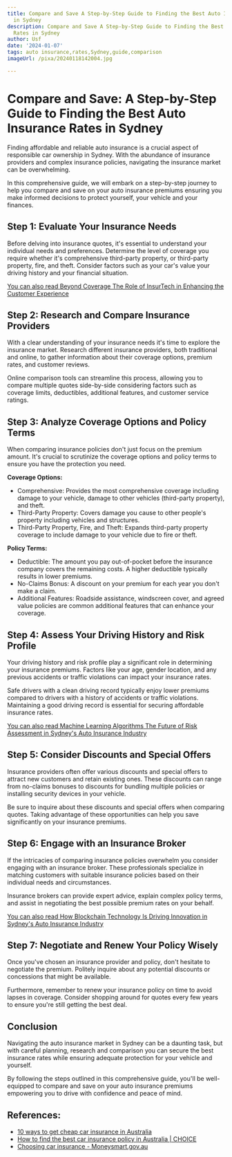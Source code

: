 ```yaml
---
title: Compare and Save A Step-by-Step Guide to Finding the Best Auto Insurance Rates
  in Sydney
description: Compare and Save A Step-by-Step Guide to Finding the Best Auto Insurance
  Rates in Sydney
author: Usf
date: '2024-01-07'
tags: auto insurance,rates,Sydney,guide,comparison
imageUrl: /pixa/20240118142004.jpg

---
```

# **Compare and Save:  A Step-by-Step Guide  to Finding the Best Auto Insurance  Rates in  Sydney**

Finding affordable and reliable auto insurance is a crucial aspect of responsible car ownership in Sydney. With the abundance of insurance providers and complex insurance policies, navigating the insurance market can be overwhelming.

In this comprehensive guide, we  will embark on a step-by-step journey to help you compare and save on your auto insurance premiums ensuring you make informed decisions to protect yourself, your vehicle and your finances.

## **Step 1: Evaluate Your Insurance Needs**

Before delving  into insurance quotes, it's essential to understand your individual needs and preferences. Determine the level of coverage you require whether it's comprehensive third-party property, or third-party property, fire, and  theft. Consider factors such as your car's value your driving history  and your financial situation.

[You can also  read Beyond Coverage The Role of InsurTech in Enhancing the Customer Experience](Beyond%20Coverage%20The%20Role%20of%20InsurTech%20in%20Enhancing%20the%20Customer%20Experience)


##  **Step 2: Research and  Compare Insurance Providers**

With a clear understanding of your insurance needs it's time to explore the insurance market. Research different insurance providers, both traditional and online, to gather information about their coverage options, premium rates, and customer reviews.

Online comparison  tools can streamline this  process, allowing you to compare multiple quotes side-by-side  considering factors such as  coverage limits, deductibles,  additional features, and customer service ratings.

## **Step 3: Analyze Coverage Options and  Policy Terms**

When comparing insurance policies don't just focus on the premium amount. It's crucial to scrutinize the coverage  options and policy terms to ensure you have the protection you need.

**Coverage Options:**
- Comprehensive: Provides the most  comprehensive coverage including damage to  your  vehicle, damage  to other vehicles  (third-party property), and theft.
- Third-Party Property: Covers damage you cause to other people's property including vehicles and structures.
- Third-Party Property, Fire, and Theft: Expands third-party property coverage to include damage to your vehicle due to  fire  or theft.

**Policy Terms:**
- Deductible: The amount you pay out-of-pocket  before the insurance  company covers the remaining costs. A higher deductible typically results in lower premiums.
- No-Claims Bonus:  A discount on your premium for each year you don't make a claim.
- Additional Features: Roadside assistance, windscreen cover, and agreed value policies are common additional features that can enhance your coverage.


## **Step 4:  Assess Your Driving History and Risk Profile**

Your driving history and risk  profile  play a significant role in determining your insurance premiums. Factors  like your age, gender location, and any previous accidents or traffic violations can impact your  insurance rates.

Safe drivers with a clean driving record typically enjoy lower premiums compared  to drivers with a history  of accidents or traffic violations.  Maintaining a good driving record is essential for securing affordable  insurance rates.

[You  can also read Machine Learning Algorithms The Future of Risk Assessment in Sydney's Auto Insurance  Industry](Machine%20Learning%20Algorithms%20The%20Future%20of%20Risk%20Assessment%20in%20Sydney%27s%20Auto%20Insurance%20Industry)


## **Step 5: Consider Discounts and Special Offers**

Insurance providers often offer various discounts and special  offers to  attract new customers and retain existing  ones. These discounts can range  from no-claims bonuses  to discounts for bundling multiple policies or installing security devices in your vehicle.

Be sure to inquire about these discounts and special  offers when comparing quotes. Taking advantage of these opportunities can help  you save significantly on your insurance premiums.

## **Step 6: Engage with  an Insurance Broker**

If the intricacies of comparing insurance policies overwhelm you consider engaging with an insurance  broker.  These professionals  specialize in matching customers with suitable insurance  policies based on their individual needs and circumstances.

Insurance brokers can provide  expert advice,  explain complex policy terms, and assist in negotiating the best possible premium rates on your behalf.

[You can also  read How Blockchain Technology Is Driving Innovation  in Sydney's Auto Insurance Industry](How%20Blockchain%20Technology%20Is%20Driving%20Innovation%20in%20Sydney%27s%20Auto%20Insurance%20Industry)


## **Step 7: Negotiate and Renew Your  Policy Wisely**

Once  you've chosen an insurance provider and policy, don't hesitate to negotiate the premium.  Politely inquire about any potential discounts or concessions that might be available.

Furthermore, remember to  renew your insurance  policy on time to avoid lapses in coverage. Consider shopping around for quotes every  few years to ensure you're still getting the best deal.

## **Conclusion**

Navigating  the auto  insurance market in  Sydney can be a daunting task, but with careful planning,  research and  comparison you can secure the best insurance rates  while ensuring adequate protection for your vehicle and yourself.

By following the steps outlined in this comprehensive guide, you'll be well-equipped to  compare  and save on your auto  insurance premiums empowering you to drive with confidence and  peace of mind.

## References:
- [10 ways to get cheap car insurance in Australia](https://www.insurancebusinessmag.com/au/guides/10-ways-to-get-cheap-car-insurance-in-australia-438741.aspx)
- [How to find the best car insurance policy in Australia | CHOICE](https://www.choice.com.au/money/insurance/car/buying-guides/car-insurance)
- [Choosing car insurance - Moneysmart.gov.au](https://moneysmart.gov.au/car-insurance/choosing-car-insurance)
